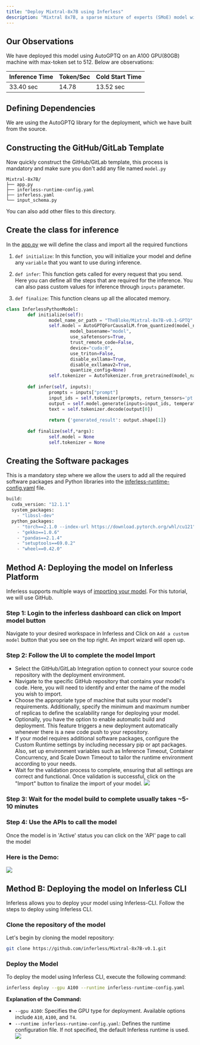 ```yaml
---
title: "Deploy Mixtral-8x7B using Inferless"
description: "Mixtral 8x7B, a sparse mixture of experts (SMoE) model with open weights, outperforms Llama 2 70B on benchmarks. It excels as the strongest open-weight model, displaying superior cost/performance."
---
```


## Our Observations

We have deployed this model using AutoGPTQ on an A100 GPU(80GB) machine with max-token set to 512\. Below are observations:

| Inference Time | Token/Sec | Cold Start Time |
| -------------- | --------- | --------------- |
| 33.40 sec      | 14.78     | 13.52 sec       |

## Defining Dependencies

We are using the AutoGPTQ library for the deployment, which we have built from the source.

## Constructing the GitHub/GitLab Template

Now quickly construct the GitHub/GitLab template, this process is mandatory and make sure you don't add any file named `model.py`

```
Mixtral-8x7B/
├── app.py
├── inferless-runtime-config.yaml
├── inferless.yaml
└── input_schema.py
```

You can also add other files to this directory.

## Create the class for inference

In the [app.py](https://github.com/inferless/inferless_tutorials/blob/main/text_generation/Mixtral-8x7B/app.py) we will define the class and import all the required functions

1.  `def initialize`: In this function, you will initialize your model and define any `variable` that you want to use during inference.

2.  `def infer`: This function gets called for every request that you send. Here you can define all the steps that are required for the inference. You can also pass custom values for inference through `inputs` parameter.

3.  `def finalize`: This function cleans up all the allocated memory.

```python
class InferlessPythonModel:
        def initialize(self):
                model_name_or_path = "TheBloke/Mixtral-8x7B-v0.1-GPTQ"
                self.model = AutoGPTQForCausalLM.from_quantized(model_name_or_path,
                        model_basename="model",
                        use_safetensors=True,
                        trust_remote_code=False,
                        device="cuda:0",
                        use_triton=False,
                        disable_exllama=True,
                        disable_exllamav2=True,
                        quantize_config=None)
                self.tokenizer = AutoTokenizer.from_pretrained(model_name_or_path, use_fast=True, trust_remote_code=False)
                
        def infer(self, inputs):
                prompts = inputs["prompt"]
                input_ids = self.tokenizer(prompts, return_tensors='pt').input_ids.cuda()
                output = self.model.generate(inputs=input_ids, temperature=0.7, do_sample=True, top_p=0.95, top_k=40, max_new_tokens=512)
                text = self.tokenizer.decode(output[0])
        
                return {'generated_result': output.shape[1]}
                
        def finalize(self,*args):
                self.model = None
                self.tokenizer = None
```

## Creating the Software packages

This is a mandatory step where we allow the users to add all the required software packages and Python libraries into the [inferless-runtime-config.yaml](https://github.com/inferless/inferless_tutorials/blob/main/text_generation/Mixtral-8x7B/inferless-runtime-config.yaml) file.

```python
build:
  cuda_version: "12.1.1"
  system_packages:
    - "libssl-dev"
  python_packages:
    - "torch==2.1.0 --index-url https://download.pytorch.org/whl/cu121"
    - "gekko==1.0.6"
    - "pandas==2.1.4"
    - "setuptools==69.0.2"
    - "wheel==0.42.0"
```

##  Method A: Deploying the model on Inferless Platform

Inferless supports multiple ways of [importing your model](https://docs.inferless.com/model-import/file-structure-requirements). For this tutorial, we will use GitHub. 

### Step 1: Login to the inferless dashboard can click on Import model button
Navigate to your desired workspace in Inferless and Click on `Add a custom model` button that you see on the top right. An import wizard will open up.

### Step 2: Follow the UI to complete the model  Import
- Select the GitHub/GitLab Integration option to connect your source code repository with the deployment environment.
- Navigate to the specific GitHub repository that contains your model's code. Here, you will need to identify and enter the name of the model you wish to import.
- Choose the appropriate type of machine that suits your model's requirements. Additionally, specify the minimum and maximum number of replicas to define the scalability range for deploying your model.
- Optionally, you have the option to enable automatic build and deployment. This feature triggers a new deployment automatically whenever there is a new code push to your repository.
- If your model requires additional software packages, configure the Custom Runtime settings by including necessary pip or apt packages. Also, set up environment variables such as  Inference Timeout, Container Concurrency, and Scale Down Timeout to tailor the runtime environment according to your needs.
- Wait for the validation process to complete, ensuring that all settings are correct and functional. Once validation is successful, click on the "Import" button to finalize the import of your model.
![](/images/import.jpg)

### Step 3: Wait for the model build to complete usually takes ~5-10 minutes

### Step 4: Use the APIs to call the model
Once the model is in 'Active' status you can click on the 'API' page to call the model

### Here is the Demo:

![](/gif/gif5.gif)

 

## Method B: Deploying the model on Inferless CLI

Inferless allows you to deploy your model using Inferless-CLI. Follow the steps to deploy using Inferless CLI.

### Clone the repository of the model
Let's begin by cloning the model repository:
```bash
git clone https://github.com/inferless/Mixtral-8x7B-v0.1.git
```

### Deploy the Model
To deploy the model using Inferless CLI, execute the following command:
```bash
inferless deploy --gpu A100 --runtime inferless-runtime-config.yaml
```

**Explanation of the Command:**

- `--gpu A100`: Specifies the GPU type for deployment. Available options include `A10`, `A100`, and `T4`.
- `--runtime inferless-runtime-config.yaml`: Defines the runtime configuration file. If not specified, the default Inferless runtime is used.
![](/images/cli-image.png)